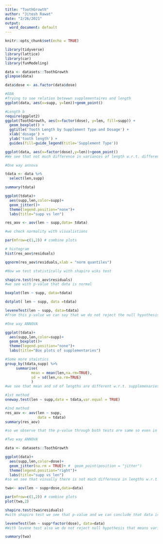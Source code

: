 ---
title: "ToothGrowth"
author: "Jitesh Rawat"
date: "2/26/2021"
output:
  word_document: default
---

```{r setup, include=FALSE}
knitr::opts_chunk$set(echo = TRUE)
```

```{r}
library(tidyverse)
library(lattice)
library(car)
library(funModeling)
```


```{r}
data <- datasets::ToothGrowth
glimpse(data)

data$dose <- as.factor(data$dose)
```

```{r}
#EDA
#Trying to see relation betewwn supplementaires and length
ggplot(data, aes(x=supp, y=len))+geom_point()

```


```{r}

#Length b
require(ggplot2)
ggplot(ToothGrowth, aes(x=factor(dose), y=len, fill=supp)) + 
  geom_boxplot() +
  ggtitle('Tooth Length by Supplement Type and Dosage') +
  xlab('dosage') +
  ylab('tooth length') +
  guides(fill=guide_legend(title='Supplement Type'))
```
```{r}
ggplot(data, aes(x=factor(dose),y=len))+geom_point()
#We see that not much difference in variances of length w.r.t. different doses visually
```


```{r}
#One way annova

tdata <- data %>% 
  select(len,supp)


```

```{r}
summary(tdata)

```


```{r}
ggplot(tdata)+
  aes(supp,len,color=supp)+
  geom_jitter()+
  theme(legend.position="none")+
  labs(title="supp vs len")

```

```{r}
res_aov <- aov(len ~ supp,data= tdata)

#we check normality with visualistions

par(mfrow=c(1,2)) # combine plots

# histogram
hist(res_aov$residuals)

qqnorm(res_aov$residuals,xlab = "norm quantiles")

```

```{r}
#Now we test statistically with shapiro wiks test

shapiro.test(res_aov$residuals)
#we see with p-value that data is normal
```

```{r}
boxplot(len ~ supp, data=tdata)
```
```{r}
dotplot( len ~ supp, data =tdata)
```
```{r}
leveneTest(len ~ supp, data=tdata)
#From this p-value we can say that we do not reject the null hypothesis that is vairances are equal between supplementaries
```
```{r}
#One way ANNOVA

ggplot(tdata)+
  aes(supp,len,color=supp)+
  geom_boxplot()+
  theme(legend.position="none")+
  labs(title="Box plots of supplementaries")
```
```{r}
#Some more staistics
group_by(tdata,supp) %>% 
     summarise(
            mean = mean(len,na.rm=TRUE),
            sd = sd(len,na.rm=TRUE)
            )
#we see that mean and sd of lengths are different w.r.t. supplemenaries
```
```{r}
#1st method
oneway.test(len ~ supp,data = tdata,var.equal = TRUE)
```
```{r}
#2nd method
res_aov <- aov(len ~ supp,
               data = tdata)
summary(res_aov)

#so we observe that the p-value through both tests are same so even in case of equal variances results would not change
```

```{r}
#Two way ANNOVA

data <- datasets::ToothGrowth

```


```{r}
ggplot(data)+
  aes(supp,len,color=dose)+
  geom_jitter(na.rm = TRUE)+ #  geom_point(position = "jitter")
  theme(legend.position="right")+
  labs(title="supp vs len")
#so we see that visually there is not much difference in lengths w.r.t supplementaries
```

```{r}
twa<- aov(len ~ supp+dose,data=data)

par(mfrow=c(1,2)) # combine plots
plot(twa,2)

```
```{r}
shapiro.test(twa$residuals)
#with shapiro test we see that p-value and we can conclude that data is normal
```

```{r}
leveneTest(len ~ supp*factor(dose), data=data)
#With levene test also we do not reject null hypothesis that means variances are similar
```
```{r}
summary(twa)

```

